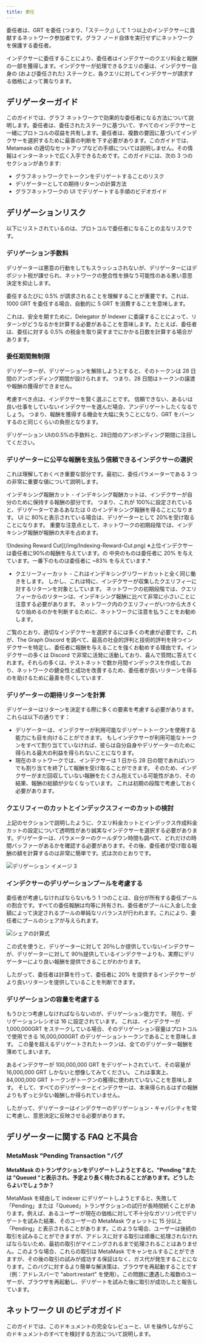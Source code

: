 ```yaml
---
title: 委任
---
```


委任者は、GRT を委任 (つまり、「ステーク」) して 1 つ以上のインデクサーに貢献するネットワーク参加者です。グラフ ノード自体を実行せずにネットワークを保護する委任者。

インデクサーに委任することにより、委任者はインデクサーのクエリ料金と報酬の一部を獲得します。インデクサーが処理できるクエリの量は、インデクサー自身の (および委任された) ステークと、各クエリに対してインデクサーが請求する価格によって異なります。

## デリゲーターガイド

このガイドでは、グラフ ネットワークで効果的な委任者になる方法について説明します。委任者は、委任されたステークに基づいて、すべてのインデクサーと一緒にプロトコルの収益を共有します。委任者は、複数の要因に基づいてインデクサーを選択するために最善の判断を下す必要があります。このガイドでは、Metamask の適切なセットアップなどの手順については説明しません。その情報はインターネットで広く入手できるためです。このガイドには、次の 3 つのセクションがあります:

- グラフネットワークでトークンをデリゲートすることのリスク
- デリゲーターとしての期待リターンの計算方法
- グラフネットワークの UI でデリゲートする手順のビデオガイド

## デリゲーションリスク

以下にリストされているのは、プロトコルで委任者になることの主なリスクです。

### デリゲーション手数料

デリゲーターは悪意の行動をしてもスラッシュされないが、デリゲーターにはデポジット税が課せられ、ネットワークの整合性を損なう可能性のある悪い意思決定を抑止します。

委任するたびに 0.5% が請求されることを理解することが重要です。これは、1000 GRT を委任する場合、自動的に 5 GRT を消費することを意味します。

これは、安全を期すために、Delegator が Indexer に委譲することによって、リターンがどうなるかを計算する必要があることを意味します。たとえば、委任者は、委任に対する 0.5% の税金を取り戻すまでにかかる日数を計算する場合があります。

### 委任期間無制限

デリゲーターが、デリゲーションを解除しようとすると、そのトークンは 28 日間のアンボンディング期間が設けられます。 つまり、28 日間はトークンの譲渡や報酬の獲得ができません。

考慮すべき点は、インデクサーを賢く選ぶことです。 信頼できない、あるいは良い仕事をしていないインデクサーを選んだ場合、アンデリゲートしたくなるでしょう。 つまり、報酬を獲得する機会を大幅に失うことになり、GRT をバーンするのと同じくらいの負担となります。

<div sx={{ mx: 'auto', maxWidth: '400px' }}>
  デリゲーション UIの0.5%の手数料と、28日間のアンボンディング期間に注目してください。
</div>

### デリゲーターに公平な報酬を支払う信頼できるインデクサーの選択

これは理解しておくべき重要な部分です。最初に、委任パラメーターである 3 つの非常に重要な値について説明します。

インデキシング報酬カット - インデキシング報酬カットは、インデクサーが自分のために保持する報酬の部分です。 つまり、これが 100%に設定されていると、デリゲーターであるあなたは 0 のインデキシング報酬を得ることになります。 UI に 80%と表示されている場合は、デリゲーターとして 20%を受け取ることになります。 重要な注意点として、ネットワークの初期段階では、インデキシング報酬が報酬の大半を占めます。

<div sx={{ mx: 'auto', maxWidth: '700px' }}>
  ![Indexing Reward Cut](/img/Indexing-Reward-Cut.png) ※上位インデクサーは委任者に90%の報酬を与えています。の
  中央のものは委任者に 20% を与えています。一番下のものは委任者に ~83% を与えています.*
</div>

- クエリーフィーカット - これはインデキシングリワードカットと全く同じ働きをします。 しかし、これは特に、インデクサーが収集したクエリフィーに対するリターンを対象としています。 ネットワークの初期段階では、クエリフィーからのリターンは、インデキシング報酬に比べて非常に小さいことに注意する必要があります。 ネットワーク内のクエリフィーがいつから大きくなり始めるのかを判断するために、ネットワークに注意を払うことをお勧めします。

ご覧のとおり、適切なインデクサーを選択するには多くの考慮が必要です。これが、The Graph Discord を調べて、最高の社会的評判と技術的評判を持つインデクサーを特定し、委任者に報酬を与えることを強くお勧めする理由です。インデクサーの多くは Discord で非常に活発に活動しており、喜んで質問に答えてくれます。それらの多くは、テストネットで数か月間インデックスを作成しており、ネットワークの健全性と成功を改善するため、委任者が良いリターンを得るのを助けるために最善を尽くしています.

### デリゲーターの期待リターンを計算

デリゲーターはリターンを決定する際に多くの要素を考慮する必要があります。 これらは以下の通りです：

- デリゲーターは、インデクサーが利用可能なデリゲートトークンを使用する能力にも目を向けることができます。 もしインデクサーが利用可能なトークンをすべて割り当てていなければ、彼らは自分自身やデリゲーターのために得られる最大の利益を得られないことになります。
- 現在のネットワークでは、インデクサーは 1 日から 28 日の間であればいつでも割り当てを終了して報酬を受け取ることができます。 そのため、インデクサーがまだ回収していない報酬をたくさん抱えている可能性があり、その結果、報酬の総額が少なくなっています。 これは初期の段階で考慮しておく必要があります。

### クエリフィーのカットとインデックスフィーのカットの検討

上記のセクションで説明したように、クエリ料金カットとインデックス作成料金カットの設定について透明性があり誠実なインデクサーを選択する必要があります。デリゲーターは、パラメーターのクールダウン時間も調べて、どれだけの時間バッファーがあるかを確認する必要があります。その後、委任者が受け取る報酬の額を計算するのは非常に簡単です。式は次のとおりです。

![デリゲーション イメージ 3](/img/Delegation-Reward-Formula.png)

### インデクサーのデリゲーションプールを考慮する

委任者が考慮しなければならないもう 1 つのことは、自分が所有する委任プールの割合です。すべての委任報酬は均等に共有され、委任者がプールに入金した金額によって決定されるプールの単純なリバランスが行われます。これにより、委任者にプールのシェアが与えられます。

![シェアの計算式](/img/Share-Forumla.png)

この式を使うと、デリゲーターに対して 20％しか提供していないインデクサーが、デリゲーターに対して 90％提供しているインデクサーよりも、実際にデリゲーターにより良い報酬を提供できることがわかります。

したがって、委任者は計算を行って、委任者に 20% を提供するインデクサーがより良いリターンを提供していることを判断できます。

### デリゲーションの容量を考慮する

もうひとつ考慮しなければならないのが、デリゲーション能力です。 現在、デリゲーションレシオは 16 に設定されています。 これは、インデクサーが 1,000,000GRT をステークしている場合、そのデリゲーション容量はプロトコルで使用できる 16,000,000GRT のデリゲーショントークンであることを意味します。 この量を超えるデリゲートされたトークンは、全てのデリゲーター報酬を薄めてしまいます。

あるインデクサーが 100,000,000 GRT をデリゲートされていて、その容量が 16,000,000 GRT しかないと想像してみてください。 これは事実上、84,000,000 GRT トークンがトークンの獲得に使われていないことを意味します。 そして、すべてのデリゲーターとインデクサーは、本来得られるはずの報酬よりもずっと少ない報酬しか得られていません。

したがって、デリゲーターはインデクサーのデリゲーション・キャパシティを常に考慮し、意思決定に反映させる必要があります。

## デリゲーターに関する FAQ と不具合

### MetaMask "Pending Transaction "バグ

**MetaMask のトランザクションをデリゲートしようとすると、"Pending "または "Queued "と表示され、予定より長く待たされることがあります。どうしたらよいでしょうか？**

MetaMask を経由して indexer にデリゲートしようとすると、失敗して「Pending」または「Queued」トランザクションの試行が長時間続くことがあります。例えば、あるユーザーが現在の価格に対して不十分なガソリン代でデリゲートを試みた結果、そのユーザーの MetaMask ウォレットに 15 分以上「Pending」と表示されることがあります。このような場合、ユーザーは後続の取引を試みることができますが、アドレスに対する取引は順番に処理されなければならないため、最初の取引がマイニングされるまで処理されることはありません。このような場合、これらの取引は MetaMask でキャンセルすることができますが、その後の取引の試みが成功する保証はなく、ガス代が発生することになります。このバグに対するより簡単な解決策は、ブラウザを再起動することです（例：アドレスバーで "abort:restart" を使用）。この問題に遭遇した複数のユーザーが、ブラウザを再起動し、デリゲートを試みた後に取引が成功したと報告しています。

## ネットワーク UI のビデオガイド

このガイドでは、このドキュメントの完全なレビューと、UI を操作しながらこのドキュメントのすべてを検討する方法について説明します。

<VideoEmbed youtube="2G7S2gdURdc" />
